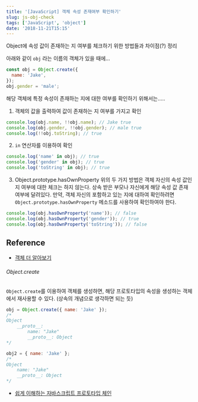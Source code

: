 ```yaml
---
title: '[JavaScript] 객체 속성 존재여부 확인하기'
slug: js-obj-check
tags: ['JavaScript', 'object']
date: '2018-11-21T15:15'
---
```


<!--truncate-->

Object에 속성 값이 존재하는 지 여부를 체크하기 위한 방법들과 차이점(?) 정리

아래와 같이 `obj` 라는 이름의 객체가 있을 때에...

```javascript
const obj = Object.create({
  name: 'Jake',
});
obj.gender = 'male';
```

해당 객체에 특정 속성이 존재하는 지에 대한 여부를 확인하기 위해서는.....

1. 객체의 값을 출력하여 값이 존재하는 지 여부를 가지고 확인

```javascript
console.log(obj.name, !!obj.name); // Jake true
console.log(obj.gender, !!obj.gender); // male true
console.log(!!obj.toString); // true
```

2. `in` 연산자를 이용하여 확인

```javascript
console.log('name' in obj); // true
console.log('gender' in obj); // true
console.log('toString' in obj); // true
```

3. Object.prototype.hasOwnProperty
   위의 두 가지 방법은 객체 자신의 속성 값인지 여부에 대한 체크는 하지 않는다. 상속 받은 부모나 자신에게 해당 속성 값 존재 여부에 달려있다.
   만약, 객체 자신의 포함하고 있는 지에 대하여 확인하려면 `Object.prototype.hasOwnProperty` 메소드를 사용하여 확인하여야 한다.

```javascript
console.log(obj.hasOwnProperty('name')); // false
console.log(obj.hasOwnProperty('gender')); // true
console.log(obj.hasOwnProperty('toString')); // false
```

## Reference

- [객체 더 알아보기](https://helloworldjavascript.net/pages/240-object-in-depth.html)

###### Object.create

`Object.create`를 이용하여 객체를 생성하면, 해당 프로토타입의 속성을 생성하는 객체에서 재사용할 수 있다. (상속의 개념으로 생각하면 되는 듯)

```javascript
obj = Object.create({ name: 'Jake' });
/*
Object
	__proto__:
		name: "Jake"
 		__proto__: Object
*/

obj2 = { name: 'Jake' };
/*
Object
 	name: "Jake"
 	__proto__: Object
*/
```

- [쉽게 이해하는 자바스크립트 프로토타입 체인](https://meetup.toast.com/posts/104)
